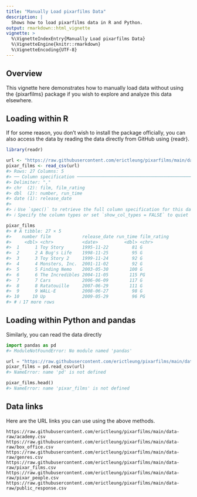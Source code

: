 ```yaml
---
title: "Manually Load pixarfilms Data"
description: |
  Shows how to load pixarfilms data in R and Python.
output: rmarkdown::html_vignette
vignette: >
  %\VignetteIndexEntry{Manually Load pixarfilms Data}
  %\VignetteEngine{knitr::rmarkdown}
  %\VignetteEncoding{UTF-8}
---
```


## Overview

This vignette here demonstrates how to manually load data without using the
{pixarfilms} package if you wish to explore and analyze this data elsewhere.




## Loading within R

If for some reason, you don't wish to install the package officially, you can
also access the data by reading the data directly from GitHub using {readr}.


```r
library(readr)

url <- "https://raw.githubusercontent.com/erictleung/pixarfilms/main/data-raw/pixar_films.csv"
pixar_films <- read_csv(url)
#> Rows: 27 Columns: 5
#> ── Column specification ───────────────────────────────────────────────────────────────────────────
#> Delimiter: ","
#> chr  (2): film, film_rating
#> dbl  (2): number, run_time
#> date (1): release_date
#> 
#> ℹ Use `spec()` to retrieve the full column specification for this data.
#> ℹ Specify the column types or set `show_col_types = FALSE` to quiet this message.
```


```r
pixar_films
#> # A tibble: 27 × 5
#>    number film            release_date run_time film_rating
#>     <dbl> <chr>           <date>          <dbl> <chr>      
#>  1      1 Toy Story       1995-11-22         81 G          
#>  2      2 A Bug's Life    1998-11-25         95 G          
#>  3      3 Toy Story 2     1999-11-24         92 G          
#>  4      4 Monsters, Inc.  2001-11-02         92 G          
#>  5      5 Finding Nemo    2003-05-30        100 G          
#>  6      6 The Incredibles 2004-11-05        115 PG         
#>  7      7 Cars            2006-06-09        117 G          
#>  8      8 Ratatouille     2007-06-29        111 G          
#>  9      9 WALL-E          2008-06-27         98 G          
#> 10     10 Up              2009-05-29         96 PG         
#> # ℹ 17 more rows
```


## Loading within Python and pandas

Similarly, you can read the data directly


```python
import pandas as pd
#> ModuleNotFoundError: No module named 'pandas'

url = "https://raw.githubusercontent.com/erictleung/pixarfilms/main/data-raw/pixar_films.csv"
pixar_films = pd.read_csv(url)
#> NameError: name 'pd' is not defined
```


```python
pixar_films.head()
#> NameError: name 'pixar_films' is not defined
```


## Data links

Here are the URL links you can use using the above methods.

```
https://raw.githubusercontent.com/erictleung/pixarfilms/main/data-raw/academy.csv
https://raw.githubusercontent.com/erictleung/pixarfilms/main/data-raw/box_office.csv
https://raw.githubusercontent.com/erictleung/pixarfilms/main/data-raw/genres.csv
https://raw.githubusercontent.com/erictleung/pixarfilms/main/data-raw/pixar_films.csv
https://raw.githubusercontent.com/erictleung/pixarfilms/main/data-raw/pixar_people.csv
https://raw.githubusercontent.com/erictleung/pixarfilms/main/data-raw/public_response.csv
```
